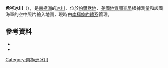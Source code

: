 {{coord|72|45|S|61|18|W|source:GNIS|display=title}}

'''希岑冰川'''（{{lang-en|Heezen Glacier}}），是[[南極洲|南極洲]]的[[冰川|冰川]]，位於[[帕爾默地|帕爾默地]]，[[美國地質調查局|美國地質調查局]]根據測量和該國海軍的空中照片繪入地圖，現時由[[南極條約體系|南極條約體系]]管理。

==參考資料==
*{{cite gnis | type = antarid | id = 6563| name = Heezen Glacier | accessdate = 2012-06-06}}
*{{usgs-gazetteer|id=6563}}

{{Antarctica-geo-stub}}
[[Category:南極洲冰川|Category:南極洲冰川]]